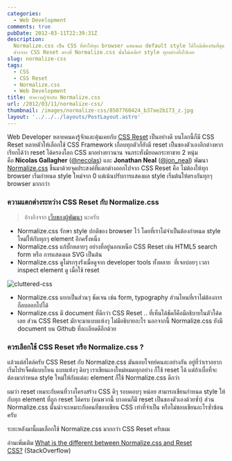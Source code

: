 ```yaml
---
categories:
  - Web Development
comments: true
pubDate: 2012-03-11T22:39:31Z
description:
  Normalize.css เป็น CSS ที่ทำให้ทุก browser แสดงผล default style ได้ใกล้เคียงกันที่สุด
  ต่างจาก CSS Reset ตรงที่ Normalize.css นั้นไม่เคลียร์ style ทุกอย่างทิ้งไปเลย
slug: normalize-css
tags:
  - CSS
  - CSS Reset
  - Normalize.css
  - Web Development
title: ทำความรู้จักกับ Normalize.css
url: /2012/03/11/normalize-css/
thumbnail: /images/normalize-css/8507760424_b37ae2b173_z.jpg
layout: '../../../layouts/PostLayout.astro'
---
```


Web Developer หลายคนคงรู้จักและคุ้นเคยกับ [CSS Reset](https://www.google.co.th/#hl=th&q=css+reset) เป็นอย่างดี บนโลกนี้ก็มี CSS Reset หลายตัวให้เลือกใช้ CSS Framework เกือบทุกตัวก็ยังมี reset เป็นของตัวเองอีกต่างหาก เรียกได้ว่า reset ได้ครองโลก CSS มาอย่างยาวนาน จนกระทั่งมียอดกระทาชาย 2 หนุ่ม คือ **Nicolas Gallagher** ([@necolas](https://twitter.com/necolas)) และ **Jonathan Neal** ([@jon_neal](https://twitter.com/jon_neal)) พัฒนา [Normalize.css](https://necolas.github.com/normalize.css/) ขึ้นมาด้วยจุดประสงค์ที่แตกต่างออกไปจาก CSS Reset คือ ไม่ต้องให้ทุก browser เริ่มกำหนด style ใหม่จาก 0 แต่เน้นปรับการแสดงผล style เริ่มต้นให้ตรงกันทุกๆ browser มากกว่า

### ความแตกต่างระหว่าง CSS Reset กับ Normalize.css

> อ้างอิงจาก [เว็บของผู้พัฒนา](https://nicolasgallagher.com/about-normalize-css/) นะครับ

- Normalize.css รักษา style ปกติของ browser ไว้ โดยที่เราไม่จำเป็นต้องกำหนด style ใหม่ให้กับทุกๆ element อีกครั้งหนึ่ง
- Normalize.css แก้บั๊กหลายๆ อย่างที่อยู่นอกเหนือ CSS Reset เช่น HTML5 search form หรือ การแสดงผล SVG เป็นต้น
- Normalize.css ดูไม่รกรุงรังเมื่อดูจาก developer tools ทั้งหลาย  ที่เจอบ่อยๆ เวลา inspect element ดู เมื่อใช้ reset

![cluttered-css](/images/normalize-css/8507760424_b37ae2b173_z.jpg)

- Normalize.css แยกเป็นส่วนๆ ชัดเจน เช่น form, typography ส่วนไหนที่เราไม่ต้องการ ก็ลบออกไปได้
- Normalize.css มี document ที่ดีกว่า CSS Reset .. ที่เห็นได้ชัดก็คือมีอธิบายในตัวโค้ดเลย ส่วน CSS Reset มักจะมาแบบแห้งๆ ไม่มีอธิบายอะไร นอกจากนี้ Normalize.css ยังมี document บน Github ที่ละเอียดดีอีกด้วย

### ควรเลือกใช้ CSS Reset หรือ Normalize.css ?

แล้วแต่สไตล์ครับ CSS Reset กับ Normalize.css มันตอบโจทย์คนละอย่างกัน อยู่ที่ว่าเราอยากเริ่มโปรเจ็คต์แบบไหน แบบแห้งๆ ดิบๆ เราเขียนเองใหม่หมดทุกอย่าง ก็ใช้ reset ได้ แต่ถ้าเบื่อที่จะต้องมากำหนด style ใหม่ให้กับแต่ละ element ก็ใช้ Normalize.css ดีกว่า

ผมว่า reset เหมาะกับคนที่วางโครงสร้าง CSS ดีๆ รอบคอบๆ หน่อย สามารถเขียนกำหนด style ให้กับทุก element ที่ถูก reset ได้ครบ (คนพวกนี้ บางคนก็มี reset เป็นของตัวเองด้วยซ้ำ) ส่วน Normalize.css นั้นน่าจะเหมาะกับคนที่ชอบเขียน CSS เท่าที่จำเป็น หรือไม่ชอบเขียนอะไรซ้ำซ้อนครับ

ระยะหลังมานี้ผมเลือกใช้ Normalize.css มากกว่า CSS Reset ครับผม

อ่านเพิ่มเติม [What is the different between Normalize.css and Reset CSS?](https://stackoverflow.com/questions/6887336/what-is-the-different-between-normalize-css-and-reset-css) (StackOverflow)
